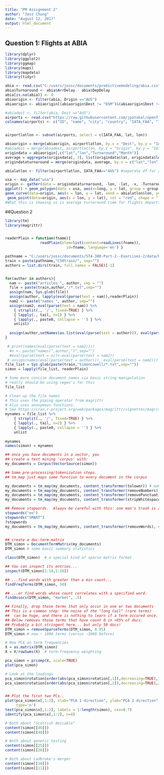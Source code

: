---
title: "PM Assignment 2"
author: "Jess Chung"
date: "August 12, 2017"
output: html_document
---

## Question 1: Flights at ABIA

```{r}
library(dplyr)
library(ggplot2)
library(ggmap)
library(maps)
library(mapdata)
library(tidyr)

abia <- read.csv("C:/users/jessc/documents/predictivemodeling/abia.csv")
abia$Turnaround <- abia$ArrDelay - abia$DepDelay
abia[is.na(abia)] <- 0
abiaorigin <- filter(abia, Origin =="AUS")
abiaorigin <- abiaorigin[(abiaorigin$Dest != "DSM")&(abiaorigin$Dest != "DTW"),]

#abiadest <- filter(abia, Dest =="AUS")
airports <- read.csv("https://raw.githubusercontent.com/jpatokal/openflights/master/data/airports.dat", header = FALSE)
colnames(airports) <- c("ID", "name", "city", "country", "IATA_FAA", "ICAO", "lat", "lon", "altitude", "timezone", "DST")


airportlatlon <- subset(airports, select = c(IATA_FAA, lat, lon))

abiaorigin = merge(abiaorigin, airportlatlon, by.x = "Dest", by.y = "IATA_FAA")
#abiadest = merge(abiadest, airportlatlon, by.x = "Origin", by.y = "IATA_FAA")
origindata = abiaorigin[,c("lat","lon","Turnaround","Month")]
average = aggregate(origindata[, 3], list(origindata$lat, origindata$lon), mean)
origindataturnaround = merge(origindata, average, by.x = c("lat","lon"), by.y = c("Group.1","Group.2"))

abialatlon <- filter(airportlatlon, IATA_FAA=="AUS") #separate df for abia

usa <- map_data("usa")
origin <- gather(data = origindataturnaround, -lon, -lat, -x, -Turnaround, key = "var", value = "value")
ggplot() + geom_polygon(data = usa, aes(x=long, y = lat, group = group)) + coord_fixed(1.3) + 
geom_curve(data=origin, aes(x = lon, y = lat, xend = abialatlon$lon, yend = abialatlon$lat, col = x), size = .01, curvature = .2) + 
 geom_point(data=origin, aes(x = lon, y = lat), col = "red", shape = ".") + scale_colour_gradient2()# + facet_wrap(~value, scales = "free")
#What this is showing us is average turnaround time for flights departing from AUS. Redder curves have a faster turnaround time at AUS, purple-er times have a slower turnaround time. Ie, the one flight to Des Moines had a super fast turnaround time, while the flights to Detroit on average have a slower turnaround time.


```

##Question 2

```{r}

library(tm) 
library(magrittr)


readerPlain = function(fname){
				readPlain(elem=list(content=readLines(fname)), 
							id=fname, language='en') }

pathname = "C:/users/jessc/documents/STA-380-Part-2--Exercises-2/data/ReutersC50/"
train = paste(pathname,"C50train/", sep="")					
authors = list.dirs(train, full.names = FALSE)[-1]


for(author in authors){
  nam <- paste("articles_", author, sep = "")
  file = paste(train,author,"/*.txt",sep="")
  assign(nam, Sys.glob(file))
  assign(author, lapply(eval(parse(text = nam)),readerPlain))
  nam2 <- paste("names_", author, sep="")
  assign(nam2, eval(parse(text = nam)) %>%
	{ strsplit(., '/', fixed=TRUE) } %>%
	{ lapply(., tail, n=2) } %>%
	{ lapply(., paste0, collapse = '') } %>%
	unlist)
  
  assign(author,setNames(as.list(eval(parse(text = author))), eval(parse(text = nam2))))
}

 # print(names(eval(parse(text = nam2))))
  #n <- paste("names(",author,")",sep="")
  #eval(parse(text = n))<-eval(parse(text = nam2))
 # assign(names(eval(parse(text = author))), eval(parse(text = nam2)))
file_list = Sys.glob(paste(train,"SimonCowell/*.txt",sep=""))
simon = lapply(file_list, readerPlain) 

# Some more concise document names via basic string manipulation
# really should be using regex's for this
file_list

# Clean up the file names
# This uses the piping operator from magrittr
# Also uses anonymous functions.
# See https://cran.r-project.org/web/packages/magrittr/vignettes/magrittr.html
mynames = file_list %>%
	{ strsplit(., '/', fixed=TRUE) } %>%
	{ lapply(., tail, n=2) } %>%
	{ lapply(., paste0, collapse = '') } %>%
	unlist
	
mynames
names(simon) = mynames

## once you have documents in a vector, you 
## create a text mining 'corpus' with: 
my_documents = Corpus(VectorSource(simon))

## Some pre-processing/tokenization steps.
## tm_map just maps some function to every document in the corpus

my_documents = tm_map(my_documents, content_transformer(tolower)) # make everything lowercase
my_documents = tm_map(my_documents, content_transformer(removeNumbers)) # remove numbers
my_documents = tm_map(my_documents, content_transformer(removePunctuation)) # remove punctuation
my_documents = tm_map(my_documents, content_transformer(stripWhitespace)) ## remove excess white-space

## Remove stopwords.  Always be careful with this: one man's trash is another one's treasure.
stopwords("en")
stopwords("SMART")
?stopwords
my_documents = tm_map(my_documents, content_transformer(removeWords), stopwords("en"))


## create a doc-term-matrix
DTM_simon = DocumentTermMatrix(my_documents)
DTM_simon # some basic summary statistics

class(DTM_simon)  # a special kind of sparse matrix format

## You can inspect its entries...
inspect(DTM_simon[1:10,1:20])

## ...find words with greater than a min count...
findFreqTerms(DTM_simon, 50)

## ...or find words whose count correlates with a specified word.
findAssocs(DTM_simon, "market", .5) 

## Finally, drop those terms that only occur in one or two documents
## This is a common step: the noise of the "long tail" (rare terms)
##	can be huge, and there is nothing to learn if a term occured once.
## Below removes those terms that have count 0 in >95% of docs.  
## Probably a bit stringent here... but only 50 docs!
DTM_simon = removeSparseTerms(DTM_simon, 0.95)
DTM_simon # now ~ 1000 terms (versus ~3000 before)

# Now PCA on term frequencies
X = as.matrix(DTM_simon)
X = X/rowSums(X)  # term-frequency weighting

pca_simon = prcomp(X, scale=TRUE)
plot(pca_simon) 

# Look at the loadings
pca_simon$rotation[order(abs(pca_simon$rotation[,1]),decreasing=TRUE),1][1:25]
pca_simon$rotation[order(abs(pca_simon$rotation[,2]),decreasing=TRUE),2][1:25]


## Plot the first two PCs..
plot(pca_simon$x[,1:2], xlab="PCA 1 direction", ylab="PCA 2 direction", bty="n",
     type='n')
text(pca_simon$x[,1:2], labels = 1:length(simon), cex=0.7)
identify(pca_simon$x[,1:2], n=4)

# Both about "Scottish Amicable"
content(simon[[46]])
content(simon[[48]])

# Both about genetic testing
content(simon[[25]])
content(simon[[26]])

# Both about Ladbroke's merger
content(simon[[10]])
content(simon[[11]])

```
